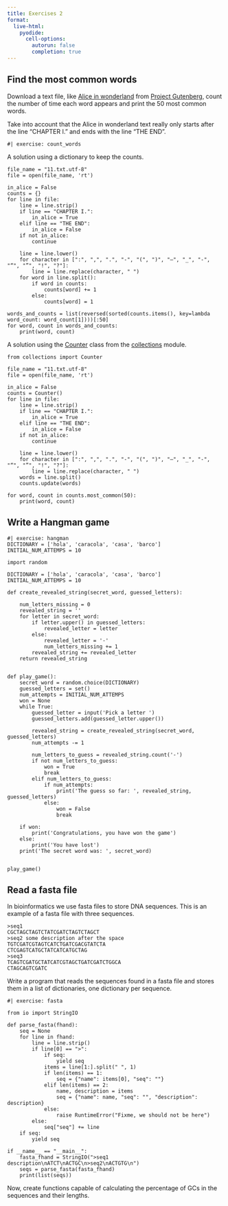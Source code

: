 ```yaml
---
title: Exercises 2
format:
  live-html:
    pyodide:
      cell-options:
        autorun: false
        completion: true
---
```


## Find the most common words

Download a text file, like [Alice in wonderland](https://www.gutenberg.org/ebooks/11.txt.utf-8) from [Project Gutenberg](https://www.gutenberg.org/), count the number of time each word appears and print the 50 most common words.

Take into account that the Alice in wonderland text really only starts after the line "CHAPTER I." and ends with the line "THE END".

```pyodide
#| exercise: count_words

```

::: { .solution exercise="count_words" }
::: { .callout-tip collapse="false"}

A solution using a dictionary to keep the counts.

```pyodide
file_name = "11.txt.utf-8"
file = open(file_name, 'rt')

in_alice = False
counts = {}
for line in file:
    line = line.strip()
    if line == "CHAPTER I.":
        in_alice = True
    elif line == "THE END":
        in_alice = False
    if not in_alice:
        continue
    
    line = line.lower()
    for character in [":", ",", ".", "-", "(", ")", "—", "_", "-", "“", "”", "!", "?"]:
        line = line.replace(character, " ")
    for word in line.split():
        if word in counts:
            counts[word] += 1
        else:
            counts[word] = 1

words_and_counts = list(reversed(sorted(counts.items(), key=lambda word_count: word_count[1])))[:50]
for word, count in words_and_counts:
    print(word, count)
```

A solution using the [Counter](https://docs.python.org/3/library/collections.html#collections.Counter) class from the [collections](https://docs.python.org/3/library/collections.html) module.

```pyodide
from collections import Counter

file_name = "11.txt.utf-8"
file = open(file_name, 'rt')

in_alice = False
counts = Counter()
for line in file:
    line = line.strip()
    if line == "CHAPTER I.":
        in_alice = True
    elif line == "THE END":
        in_alice = False
    if not in_alice:
        continue
    
    line = line.lower()
    for character in [":", ",", ".", "-", "(", ")", "—", "_", "-", "“", "”", "!", "?"]:
        line = line.replace(character, " ")
    words = line.split()
    counts.update(words)

for word, count in counts.most_common(50):
    print(word, count)
```
:::
:::

## Write a Hangman game

```pyodide
#| exercise: hangman
DICTIONARY = ['hola', 'caracola', 'casa', 'barco']
INITIAL_NUM_ATTEMPS = 10

```

::: { .solution exercise="hangman" }
::: { .callout-tip collapse="false"}
```
import random

DICTIONARY = ['hola', 'caracola', 'casa', 'barco']
INITIAL_NUM_ATTEMPS = 10

def create_revealed_string(secret_word, guessed_letters):

    num_letters_missing = 0
    revealed_string = ''
    for letter in secret_word:
        if letter.upper() in guessed_letters:
            revealed_letter = letter
        else:
            revealed_letter = '-'
            num_letters_missing += 1
        revealed_string += revealed_letter
    return revealed_string


def play_game():
    secret_word = random.choice(DICTIONARY)
    guessed_letters = set()
    num_attempts = INITIAL_NUM_ATTEMPS
    won = None
    while True:
        guessed_letter = input('Pick a letter ')
        guessed_letters.add(guessed_letter.upper())

        revealed_string = create_revealed_string(secret_word, guessed_letters)
        num_attempts -= 1

        num_letters_to_guess = revealed_string.count('-')
        if not num_letters_to_guess:
            won = True
            break
        elif num_letters_to_guess:
            if num_attempts:
                print('The guess so far: ', revealed_string, guessed_letters)
            else:
                won = False
                break

    if won:
        print('Congratulations, you have won the game')
    else:
        print('You have lost')
    print('The secret word was: ', secret_word)


play_game()
```
:::
:::

## Read a fasta file

In bioinformatics we use fasta files to store DNA sequences.
This is an example of a fasta file with three sequences.

```
>seq1
CGCTAGCTAGTCTATCGATCTAGTCTAGCT
>seq2 some description after the space
TGTCGATCGTAGTCATCTGATCGACGTATCTA
CTCGAGTCATGCTATCATCATGCTAG
>seq3
TCAGTCGATGCTATCATCGTAGCTGATCGATCTGGCA
CTAGCAGTCGATC
```

Write a program that reads the sequences found in a fasta file and stores them in a list of dictionaries, one dictionary per sequence.

```pyodide
#| exercise: fasta
```

::: { .solution exercise="fasta" }
::: { .callout-tip collapse="false"}
```pyodide
from io import StringIO

def parse_fasta(fhand):
    seq = None
    for line in fhand:
        line = line.strip()
        if line[0] == ">":
            if seq:
                yield seq
            items = line[1:].split(" ", 1)
            if len(items) == 1:
                seq = {"name": items[0], "seq": ""}
            elif len(items) == 2:
                name, description = items
                seq = {"name": name, "seq": "", "description": description}
            else:
                raise RuntimeError("Fixme, we should not be here")
        else:
            seq["seq"] += line
    if seq:
        yield seq

if __name__ == "__main__":
    fasta_fhand = StringIO(">seq1 description\nATCT\nACTGC\n>seq2\nACTGTG\n")
    seqs = parse_fasta(fasta_fhand)
    print(list(seqs))
```
:::
:::

Now, create functions capable of calculating the percentage of GCs in the sequences and their lengths.

